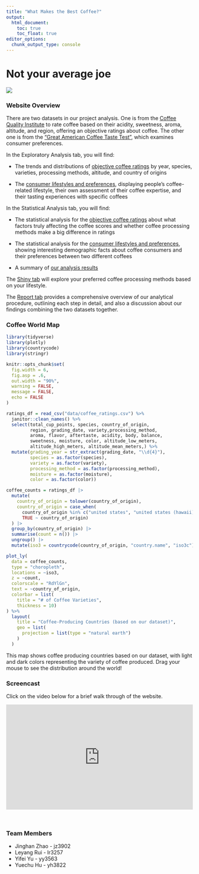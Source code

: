 ```yaml
---
title: "What Makes the Best Coffee?"
output: 
  html_document:
    toc: true
    toc_float: true
editor_options: 
  chunk_output_type: console
---
```


# Not your average joe

![](images/home_picture.png)

### Website Overview

There are two datasets in our project analysis. One is from the [Coffee Quality Institute](https://database.coffeeinstitute.org/) to rate coffee based on their acidity, sweetness, aroma, altitude, and region, offering an objective ratings about coffee. The other one is from the ["Great American Coffee Taste Test"](https://www.youtube.com/watch?v=bMOOQfeloH0), which examines consumer preferences. 

In the Exploratory Analysis tab, you will find:

 * The trends and distributions of [objective coffee ratings](data_exploration_ratings.html) by year, species, varieties, processing methods, altitude, and country of origins
 
 * The [consumer lifestyles and preferences](data_exploration_survey.html), displaying people’s coffee-related lifestyle, their own assessment of their coffee expertise, and their tasting experiences with specific coffees
 
In the Statistical Analysis tab, you will find:

 * The statistical analysis for the [objective coffee ratings](analysis_ratings.html) about what factors truly affecting the coffee scores and whether coffee processing methods make a big difference in ratings
 
 * The statistical analysis for the [consumer lifestyles and preferences](analysis_survey.html), showing interesting demographic facts about coffee consumers and their preferences between two different coffees
 
 * A summary of [our analysis results](general_analysis.html)
 

The [Shiny tab](https://lampfish226.shinyapps.io/coffee_predict/) will explore your preferred coffee processing methods based on your lifestyle.

The [Report tab](report.html) provides a comprehensive overview of our analytical procedure, outlining each step in detail, and also a discussion about our findings combining the two datasets together.

### Coffee World Map

```r
library(tidyverse)
library(plotly)
library(countrycode)
library(stringr)

knitr::opts_chunk$set(
  fig.width = 6,
  fig.asp = .6,
  out.width = "90%",
  warning = FALSE,
  message = FALSE,
  echo = FALSE
)
```

```r
ratings_df = read_csv("data/coffee_ratings.csv") %>%
  janitor::clean_names() %>%
  select(total_cup_points, species, country_of_origin, 
         region, grading_date, variety,processing_method, 
         aroma, flavor, aftertaste, acidity, body, balance,
         sweetness, moisture, color, altitude_low_meters, 
         altitude_high_meters, altitude_mean_meters,) %>%
  mutate(grading_year = str_extract(grading_date, "\\d{4}"),
         species = as.factor(species),
         variety = as.factor(variety),
         processing_method = as.factor(processing_method),
         moisture = as.factor(moisture),
         color = as.factor(color))
```

```r
coffee_counts = ratings_df |>
  mutate(
    country_of_origin = tolower(country_of_origin),
    country_of_origin = case_when(
      country_of_origin %in% c("united states", "united states (hawaii)", "united states (puerto rico)") ~ "united states",
      TRUE ~ country_of_origin)
  ) |>
  group_by(country_of_origin) |>
  summarise(count = n()) |>
  ungroup() |>
  mutate(iso3 = countrycode(country_of_origin, "country.name", "iso3c"))

plot_ly(
  data = coffee_counts,
  type = "choropleth",
  locations = ~iso3, 
  z = ~count, 
  colorscale = "RdYlGn",  
  text = ~country_of_origin, 
  colorbar = list(
    title = "# of Coffee Varieties",
    thickness = 10)
) %>%
  layout(
    title = "Coffee-Producing Countries (based on our dataset)",
    geo = list(
      projection = list(type = "natural earth")
    )
  )
```

This map shows coffee producing countries based on our dataset, with light and dark colors representing the variety of coffee produced. Drag your mouse to see the distribution around the world!

### Screencast

Click on the video below for a brief walk through of the website.

<div style="padding:56.25% 0 0 0;position:relative;">
<iframe src="https://player.vimeo.com/video/1036931605?badge=0&amp;autopause=0&amp;player_id=0&amp;app_id=58479"
width="640" 
height="360"
frameborder="0" 
allow="autoplay; fullscreen; picture-in-picture; clipboard-write" style="position:absolute;top:0;left:0;width:100%;height:100%;" 
title="Overview of What Makes the Best Coffee">
</iframe>
</div>
<script src="https://player.vimeo.com/api/player.js"></script>

<br>

### Team Members

* Jinghan Zhao - jz3902
* Leyang Rui - lr3257
* Yifei Yu - yy3563
* Yuechu Hu - yh3822

